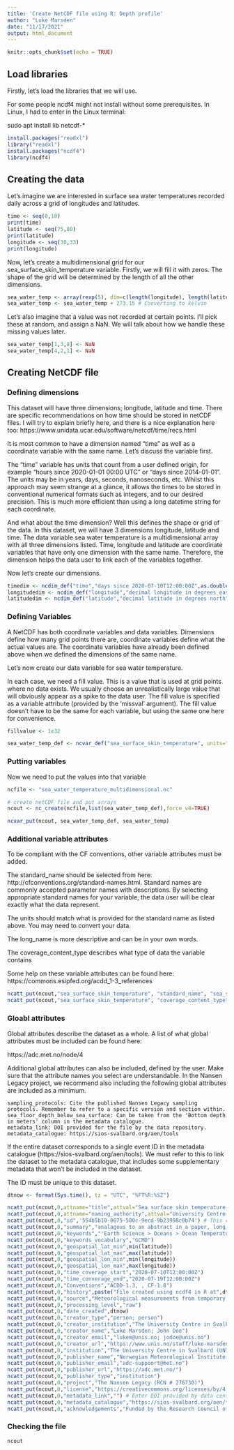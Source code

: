 ```yaml
---
title: 'Create NetCDF file using R: Depth profile'
author: "Luke Marsden"
date: "11/17/2021"
output: html_document
---
```


```r
knitr::opts_chunk$set(echo = TRUE)
```

## Load libraries

Firstly, let's load the libraries that we will use.

For some people ncdf4 might not install without some prerequisites. In Linux, I had to enter in the Linux terminal:

sudo apt install lib netcdf-*

```r
install.packages("readxl")
library("readxl")
install.packages("ncdf4")
library(ncdf4)
```

## Creating the data

Let's imagine we are interested in surface sea water temperatures recorded daily across a grid of longitudes and latitudes. 

```r
time <- seq(0,10)
print(time)
latitude <- seq(75,80)
print(latitude)
longitude <- seq(30,33)
print(longitude)
```

Now, let's create a multidimensional grid for our sea_surface_skin_temperature variable. Firstly, we will fill it with zeros. The shape of the grid will be determined by the length of all the other dimensions.

```r
sea_water_temp <- array(rexp(5), dim=c(length(longitude), length(latitude), length(time))) # 3d array with random numbers, the values are nonesense!
sea_water_temp <- sea_water_temp + 273.15 # Converting to kelvin
```
Let's also imagine that a value was not recorded at certain points. I'll pick these at random, and assign a NaN. We will talk about how we handle these missing values later.
```r
sea_water_temp[1,3,8] <- NaN
sea_water_temp[4,2,1] <- NaN
```

##  Creating NetCDF file

### Defining dimensions

This dataset will have three dimensions; longitude, latitude and time. There are specific recommendations on how time should be stored in netCDF files. I will try to explain briefly here, and there is a nice explanation here too: https://www.unidata.ucar.edu/software/netcdf/time/recs.html

It is most common to have a dimension named "time" as well as a coordinate variable with the same name. Let's discuss the variable first.

The "time" variable has units that count from a user defined origin, for example "hours since 2020-01-01 00:00 UTC" or "days since 2014-01-01". The units may be in years, days, seconds, nanoseconds, etc. Whilst this approach may seem strange at a glance, it allows the times to be stored in conventional numerical formats such as integers, and to our desired precision. This is much more efficient than using a long datetime string for each coordinate.

And what about the time dimension? Well this defines the shape or grid of the data. In this dataset, we will have 3 dimensions longitude, latitude and time. The data variable sea water temperature is a multidimensional array with all three dimensions listed. Time, longitude and latitude are coordinate variables that have only one dimension with the same name. Therefore, the dimension helps the data user to link each of the variables together.

Now let's create our dimensions.
```r
timedim <- ncdim_def("time","days since 2020-07-10T12:00:00Z",as.double(time))
longitudedim <- ncdim_def("longitude","decimal longitude in degrees east",as.double(longitude))
latitudedim <- ncdim_def("latitude","decimal latitude in degrees north",as.double(latitude))
```

### Defining Variables

A NetCDF has both coordinate variables and data variables. Dimensions define how many grid points there are, coordinate variables define what the actual values are. The coordinate variables have already been defined above when we defined the dimensions of the same name.

Let's now create our data variable for sea water temperature.

In each case, we need a fill value. This is a value that is used at grid points where no data exists. We usually choose an unrealistically large value that will obviously appear as a spike to the data user. The fill value is specified as a variable attribute (provided by the 'missval' argument). The fill value doesn't have to be the same for each variable, but using the same one here for convenience.

```r
fillvalue <- 1e32

sea_water_temp_def <- ncvar_def("sea_surface_skin_temperature", units="K", dim=list(longitudedim, latitudedim, timedim), missval=fillvalue, longname="Temperature of the sea water directly below the surface")
```

### Putting variables

Now we need to put the values into that variable

```r

ncfile <- "sea_water_temperature_multidimensional.nc"

# create netCDF file and put arrays
ncout <- nc_create(ncfile,list(sea_water_temp_def),force_v4=TRUE)

ncvar_put(ncout, sea_water_temp_def, sea_water_temp)
```

### Additional variable attributes

To be compliant with the CF conventions, other variable attributes must be added.

The standard_name should be selected from here: http://cfconventions.org/standard-names.html. Standard names are commonly accepted parameter names with descriptions. By selecting appropriate standard names for your variable, the data user will be clear exactly what the data represent.

The units should match what is provided for the standard name as listed above. You may need to convert your data.

The long_name is more descriptive and can be in your own words.

The coverage_content_type describes what type of data the variable contains

Some help on these variable attributes can be found here: https://commons.esipfed.org/acdd_1-3_references

```r
ncatt_put(ncout,"sea_surface_skin_temperature", "standard_name", "sea_surface_skin_temperature") # It is just coincidence that I have used the same variable name (first argument) as the standard name (last argument) here.
ncatt_put(ncout,"sea_surface_skin_temperature", "coverage_content_type", "physicalMeasurement")
```

### Gloabl attributes

Global attributes describe the dataset as a whole. A list of what global attributes must be included can be found here:

https://adc.met.no/node/4

Additional global attributes can also be included, defined by the user. Make sure that the attribute names you select are understandable. In the Nansen Legacy project, we recommend also including the following global attributes are included as a minimum.

    sampling_protocols: Cite the published Nansen Legacy sampling protocols. Remember to refer to a specific version and section within.
    sea_floor_depth_below_sea_surface: Can be taken from the 'Bottom depth in meters' column in the metadata catalogue.
    metadata_link: DOI provided for the file by the data repository.
    metadata_catalogue: https://sios-svalbard.org/aen/tools

If the entire dataset corresponds to a single event ID in the metadata catalogue (https://sios-svalbard.org/aen/tools). We must refer to this to link the dataset to the metadata catalogue, that includes some supplementary metadata that won't be included in the dataset.

The ID must be unique to this dataset.

```r

dtnow <- format(Sys.time(), tz = "UTC", "%FT%R:%SZ")

ncatt_put(ncout,0,attname="title",attval="Sea surface skin temperature measurements from the Northern Barents Sea in July 2020")
ncatt_put(ncout,0,attname="naming_authority",attval="University Centre in Svalbard (UNIS)")
ncatt_put(ncout,0,"id",'554b5b10-8675-500c-9ecd-9b23998c0b74') # This could be the ID you used in the sample log for the weather station deployement
ncatt_put(ncout,0,"summary","analagous to an abstract in a paper, long and descriptive")
ncatt_put(ncout,0,"keywords","'Earth Science > Oceans > Ocean Temperature > Sea Surface Temperature > Sea Surface Skin Temperature")
ncatt_put(ncout,0,"keywords_vocabulary","GCMD")
ncatt_put(ncout,0,"geospatial_lat_min",min(latitude))
ncatt_put(ncout,0,"geospatial_lat_max",max(latitude))
ncatt_put(ncout,0,"geospatial_lon_min",min(longitude))
ncatt_put(ncout,0,"geospatial_lon_max",max(longitude))
ncatt_put(ncout,0,"time_coverage_start","2020-07-10T12:00:00Z")
ncatt_put(ncout,0,"time_converage_end","2020-07-19T12:00:00Z")
ncatt_put(ncout,0,"Conventions","ACDD-1.3, , CF-1.8")
ncatt_put(ncout,0,"history",paste("File created using ncdf4 in R at",dtnow))
ncatt_put(ncout,0,"source","Meteorological measurements from temporary station deployed on the sea ice")
ncatt_put(ncout,0,"processing_level","raw")
ncatt_put(ncout,0,"date_created",dtnow)
ncatt_put(ncout,0,"creator_type","person; person")
ncatt_put(ncout,0,"creator_institution","The University Centre in Svalbard; The University Centre in Svalbard")
ncatt_put(ncout,0,"creator_name","Luke Marsden; John Doe")
ncatt_put(ncout,0,"creator_email","lukem@unis.no; jodoe@unis.no")
ncatt_put(ncout,0,"creator_url","https://www.unis.no/staff/luke-marsden/; https://www.unis.no/staff/john-doe/")
ncatt_put(ncout,0,"institution","The University Centre in Svalbard (UNIS)")
ncatt_put(ncout,0,"publisher_name","Norwegian Meteorological Institute - Arctic Data Centre")
ncatt_put(ncout,0,"publisher_email","adc-suppoort@met.no")
ncatt_put(ncout,0,"publisher_url","https://adc.met.no/")
ncatt_put(ncout,0,"publisher_type","institution")
ncatt_put(ncout,0,"project","The Nansen Legacy (RCN # 276730)")
ncatt_put(ncout,0,"license","https://creativecommons.org/licenses/by/4.0/")
ncatt_put(ncout,0,"metadata_link","") # Enter DOI provided by data centre
ncatt_put(ncout,0,"metadata_catalogue","https://sios-svalbard.org/aen/tools")
ncatt_put(ncout,0,"acknowledgements","Funded by the Research Council of Norway. John Smith was involved in collecting the data")
```

### Checking the file

```r
ncout
```
